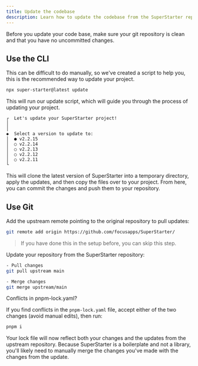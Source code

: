 ```yaml
---
title: Update the codebase
description: Learn how to update the codebase from the SuperStarter repo to the latest updates and features.
---
```


<Warning>
Before you update your code base, make sure your git repository is clean and that you have no uncommitted changes.
</Warning>

## Use the CLI

This can be difficult to do manually, so we've created a script to help you, this is the recommended way to update your project.

```sh Terminal
npx super-starter@latest update
```

This will run our update script, which will guide you through the process of updating your project.

```
┌  Let's update your SuperStarter project!
│
│
◆  Select a version to update to:
│  ● v2.2.15
│  ○ v2.2.14
│  ○ v2.2.13
│  ○ v2.2.12
│  ○ v2.2.11
└
```

This will clone the latest version of SuperStarter into a temporary directory, apply the updates, and then copy the files over to your project. From here, you can commit the changes and push them to your repository.

## Use Git

Add the upstream remote pointing to the original repository to pull updates:

```sh Terminal
git remote add origin https://github.com/focusapps/SuperStarter/
```

> If you have done this in the setup before, you can skip this step.

Update your repository from the SuperStarter repository:

```sh Terminal
- Pull changes
git pull upstream main

- Merge changes
git merge upstream/main
```
<Note>
Conflicts in pnpm-lock.yaml?

If you find conflicts in the `pnpm-lock.yaml` file, accept either of the two changes (avoid manual edits), then run:
```sh Terminal
pnpm i
```
Your lock file will now reflect both your changes and the updates from the upstream repository.
</Note>
<Tip>Because SuperStarter is a boilerplate and not a library, you'll likely need to manually merge the changes you've made with the changes from the update.</Tip>
